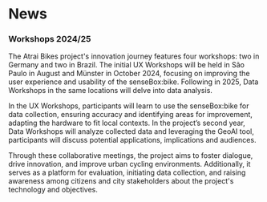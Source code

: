 # News

### Workshops 2024/25

The Atrai Bikes project's innovation journey features four workshops: two in Germany and two in Brazil. The initial UX Workshops will be held in São Paulo in August and Münster in October 2024, focusing on improving the user experience and usability of the senseBox:bike. Following in 2025, Data Workshops in the same locations will delve into data analysis.

In the UX Workshops, participants will learn to use the senseBox:bike for data collection, ensuring accuracy and identifying areas for improvement, adapting the hardware to fit local contexts. In the project’s second year, Data Workshops will analyze collected data and leveraging the GeoAI tool, participants will discuss potential applications, implications and audiences.

Through these collaborative meetings, the project aims to foster dialogue, drive innovation, and improve urban cycling environments. Additionally, it serves as a platform for evaluation, initiating data collection, and raising awareness among citizens and city stakeholders about the project's technology and objectives.

